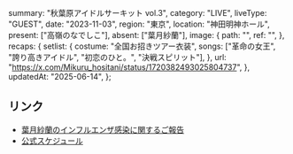   summary: "秋葉原アイドルサーキット vol.3",
  category: "LIVE",
  liveType: "GUEST",
  date: "2023-11-03",
  region: "東京",
  location: "神田明神ホール",
  present: ["高嶺のなでしこ"],
  absent: ["葉月紗蘭"],
  image: {
    path: "",
    ref: "",
  },
  recaps: {
    setlist: {
      costume: "全国お招きツアー衣装",
      songs: ["革命の女王", "誇り高きアイドル", "初恋のひと。", "決戦スピリット"],
    },
    url: "https://x.com/Mikuru_hositani/status/1720382493025804737",
  },
  updatedAt: "2025-06-14",
};

## リンク

- [葉月紗蘭のインフルエンザ感染に関するご報告](https://takanenonadeshiko.jp/?p=1473)
- [公式スケジュール](https://takanenonadeshiko.jp/?p=1462)
